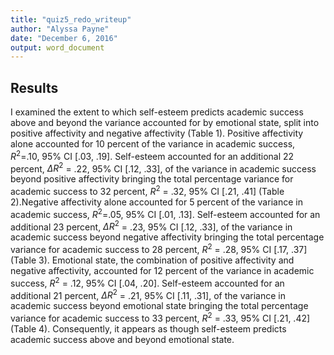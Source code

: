 ```yaml
---
title: "quiz5_redo_writeup"
author: "Alyssa Payne"
date: "December 6, 2016"
output: word_document
---
```


## Results

I examined the extent to which self-esteem predicts academic success above and beyond the variance accounted for by emotional state, split into positive affectivity and negative affectivity (Table 1). Positive affectivity alone accounted for 10 percent of the variance in academic success, $R^{2}$=.10, 95% CI [.03, .19]. Self-esteem accounted for an additional 22 percent, $\Delta R^{2}$ = .22, 95% CI [.12, .33], of the variance in academic success beyond positive affectivity bringing the total percentage variance for academic success to 32 percent, $R^{2}$ = .32, 95% CI [.21, .41] (Table 2).Negative affectivity alone accounted for 5 percent of the variance in academic success, $R^{2}$=.05, 95% CI [.01, .13]. Self-esteem accounted for an additional 23 percent, $\Delta R^{2}$ = .23, 95% CI [.12, .33], of the variance in academic success beyond negative affectivity bringing the total percentage variance for academic success to 28 percent, $R^{2}$ = .28, 95% CI [.17, .37] (Table 3). Emotional state, the combination of positive affectivity and negative affectivity, accounted for 12 percent of the variance in academic success, $R^{2}$ = .12, 95% CI [.04, .20]. Self-esteem accounted for an additional 21 percent, $\Delta R^{2}$ = .21, 95% CI [.11, .31], of the variance in academic success beyond emotional state bringing the total percentage variance for academic success to 33 percent, $R^{2}$ = .33, 95% CI [.21, .42] (Table 4). Consequently, it appears as though self-esteem predicts academic success above and beyond emotional state. 
